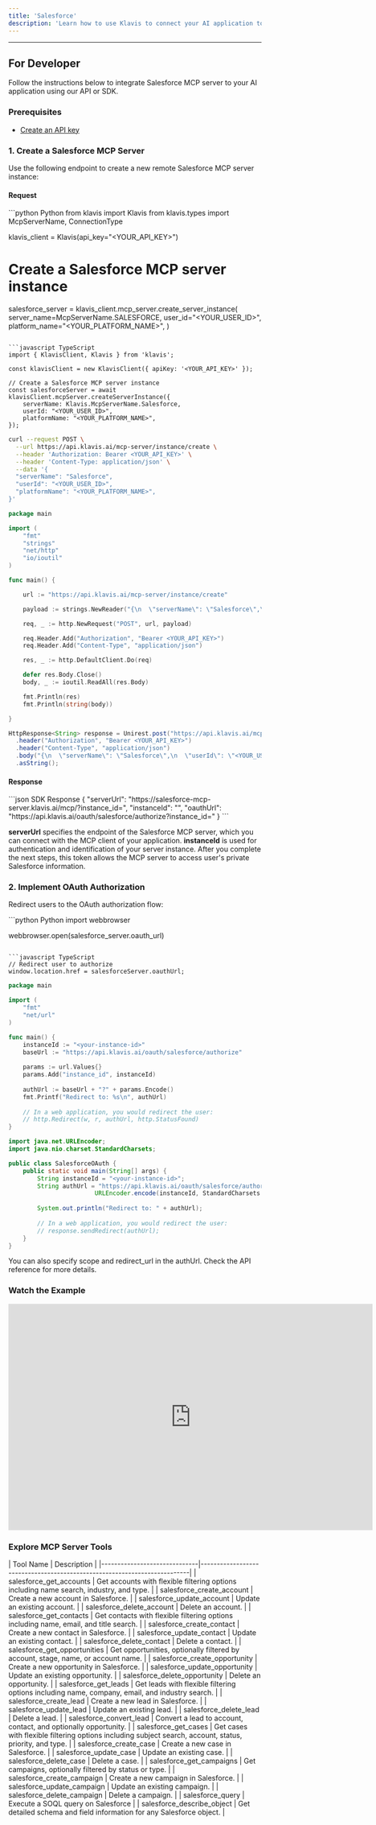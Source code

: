 ```yaml
---
title: 'Salesforce'
description: 'Learn how to use Klavis to connect your AI application to Salesforce MCP Server'
---
```



<NoCodeSnippet />

---

## For Developer

Follow the instructions below to integrate Salesforce MCP server to your AI application using our API or SDK.

### Prerequisites

- [Create an API key](https://www.klavis.ai/home/api-keys)

### 1. Create a Salesforce MCP Server

Use the following endpoint to create a new remote Salesforce MCP server instance:

#### Request
<CodeGroup>
```python Python
from klavis import Klavis
from klavis.types import McpServerName, ConnectionType

klavis_client = Klavis(api_key="<YOUR_API_KEY>")

# Create a Salesforce MCP server instance
salesforce_server = klavis_client.mcp_server.create_server_instance(
    server_name=McpServerName.SALESFORCE,
    user_id="<YOUR_USER_ID>",
    platform_name="<YOUR_PLATFORM_NAME>",
)
```

```javascript TypeScript
import { KlavisClient, Klavis } from 'klavis';

const klavisClient = new KlavisClient({ apiKey: '<YOUR_API_KEY>' });

// Create a Salesforce MCP server instance
const salesforceServer = await klavisClient.mcpServer.createServerInstance({
    serverName: Klavis.McpServerName.Salesforce,
    userId: "<YOUR_USER_ID>",
    platformName: "<YOUR_PLATFORM_NAME>",
});
```

```bash cURL
curl --request POST \
  --url https://api.klavis.ai/mcp-server/instance/create \
  --header 'Authorization: Bearer <YOUR_API_KEY>' \
  --header 'Content-Type: application/json' \
  --data '{
  "serverName": "Salesforce",
  "userId": "<YOUR_USER_ID>",
  "platformName": "<YOUR_PLATFORM_NAME>",
}'
```


```go Go
package main

import (
	"fmt"
	"strings"
	"net/http"
	"io/ioutil"
)

func main() {

	url := "https://api.klavis.ai/mcp-server/instance/create"

	payload := strings.NewReader("{\n  \"serverName\": \"Salesforce\",\n  \"userId\": \"<YOUR_USER_ID>\",\n  \"platformName\": \"<YOUR_PLATFORM_NAME>\"\n}")

	req, _ := http.NewRequest("POST", url, payload)

	req.Header.Add("Authorization", "Bearer <YOUR_API_KEY>")
	req.Header.Add("Content-Type", "application/json")

	res, _ := http.DefaultClient.Do(req)

	defer res.Body.Close()
	body, _ := ioutil.ReadAll(res.Body)

	fmt.Println(res)
	fmt.Println(string(body))

}
```

```java Java
HttpResponse<String> response = Unirest.post("https://api.klavis.ai/mcp-server/instance/create")
  .header("Authorization", "Bearer <YOUR_API_KEY>")
  .header("Content-Type", "application/json")
  .body("{\n  \"serverName\": \"Salesforce\",\n  \"userId\": \"<YOUR_USER_ID>\",\n  \"platformName\": \"<YOUR_PLATFORM_NAME>\"\n}")
  .asString();
```
</CodeGroup>

#### Response
<CodeGroup>
```json SDK Response
{
  "serverUrl": "https://salesforce-mcp-server.klavis.ai/mcp/?instance_id=<instance-id>",
  "instanceId": "<instance-id>",
  "oauthUrl": "https://api.klavis.ai/oauth/salesforce/authorize?instance_id=<instance-id>"
}
```
</CodeGroup>


<Check> **serverUrl** specifies the endpoint of the Salesforce MCP server, which you can connect with the MCP client of your application.</Check>
<Note> **instanceId** is used for authentication and identification of your server instance. After you complete the next steps, this token allows the MCP server to access user's private Salesforce information.</Note>


### 2. Implement OAuth Authorization

Redirect users to the OAuth authorization flow:

<CodeGroup>
```python Python
import webbrowser

webbrowser.open(salesforce_server.oauth_url)
```

```javascript TypeScript
// Redirect user to authorize
window.location.href = salesforceServer.oauthUrl;
```



```go Go
package main

import (
    "fmt"
    "net/url"
)

func main() {
    instanceId := "<your-instance-id>"
    baseUrl := "https://api.klavis.ai/oauth/salesforce/authorize"
    
    params := url.Values{}
    params.Add("instance_id", instanceId)
    
    authUrl := baseUrl + "?" + params.Encode()
    fmt.Printf("Redirect to: %s\n", authUrl)
    
    // In a web application, you would redirect the user:
    // http.Redirect(w, r, authUrl, http.StatusFound)
}
```

```java Java
import java.net.URLEncoder;
import java.nio.charset.StandardCharsets;

public class SalesforceOAuth {
    public static void main(String[] args) {
        String instanceId = "<your-instance-id>";
        String authUrl = "https://api.klavis.ai/oauth/salesforce/authorize?instance_id=" + 
                        URLEncoder.encode(instanceId, StandardCharsets.UTF_8);
        
        System.out.println("Redirect to: " + authUrl);
        
        // In a web application, you would redirect the user:
        // response.sendRedirect(authUrl);
    }
}
```


</CodeGroup>

<Tip>
You can also specify scope and redirect_url in the authUrl. Check the API reference for more details.
</Tip>

### Watch the Example
<iframe
  width="725"
  height="450"
  src="https://www.youtube.com/embed/iJTe0tJFpKA"
  title="YouTube video player"
  frameBorder="0"
  allow="accelerometer; autoplay; clipboard-write; encrypted-media; gyroscope; picture-in-picture; web-share"
  allowFullScreen
></iframe>

### Explore MCP Server Tools

<Accordion title="Tools Information">
| Tool Name                    | Description                                                              |
|------------------------------|--------------------------------------------------------------------------|
| salesforce_get_accounts             | Get accounts with flexible filtering options including name search, industry, and type. |
| salesforce_create_account           | Create a new account in Salesforce.                                     |
| salesforce_update_account           | Update an existing account.                                              |
| salesforce_delete_account           | Delete an account.                                                       |
| salesforce_get_contacts             | Get contacts with flexible filtering options including name, email, and title search. |
| salesforce_create_contact           | Create a new contact in Salesforce.                                     |
| salesforce_update_contact           | Update an existing contact.                                              |
| salesforce_delete_contact           | Delete a contact.                                                        |
| salesforce_get_opportunities        | Get opportunities, optionally filtered by account, stage, name, or account name. |
| salesforce_create_opportunity       | Create a new opportunity in Salesforce.                                 |
| salesforce_update_opportunity       | Update an existing opportunity.                                          |
| salesforce_delete_opportunity       | Delete an opportunity.                                                   |
| salesforce_get_leads                | Get leads with flexible filtering options including name, company, email, and industry search. |
| salesforce_create_lead              | Create a new lead in Salesforce.                                        |
| salesforce_update_lead              | Update an existing lead.                                                 |
| salesforce_delete_lead              | Delete a lead.                                                           |
| salesforce_convert_lead             | Convert a lead to account, contact, and optionally opportunity.         |
| salesforce_get_cases                | Get cases with flexible filtering options including subject search, account, status, priority, and type. |
| salesforce_create_case              | Create a new case in Salesforce.                                        |
| salesforce_update_case              | Update an existing case.                                                 |
| salesforce_delete_case              | Delete a case.                                                           |
| salesforce_get_campaigns            | Get campaigns, optionally filtered by status or type.                   |
| salesforce_create_campaign          | Create a new campaign in Salesforce.                                    |
| salesforce_update_campaign          | Update an existing campaign.                                             |
| salesforce_delete_campaign          | Delete a campaign.                                                       |
| salesforce_query                    | Execute a SOQL query on Salesforce                                      |
| salesforce_describe_object          | Get detailed schema and field information for any Salesforce object.   |
</Accordion> 